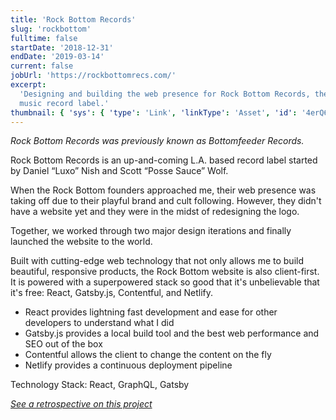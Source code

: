 ```yaml
---
title: 'Rock Bottom Records'
slug: 'rockbottom'
fulltime: false
startDate: '2018-12-31'
endDate: '2019-03-14'
current: false
jobUrl: 'https://rockbottomrecs.com/'
excerpt:
  'Designing and building the web presence for Rock Bottom Records, the up-and-coming L.A. house
  music record label.'
thumbnail: { 'sys': { 'type': 'Link', 'linkType': 'Asset', 'id': '4erQ6FF3pzwlT45RWuMD19' } }
---
```


_Rock Bottom Records was previously known as Bottomfeeder Records._

Rock Bottom Records is an up-and-coming L.A. based record label started by Daniel “Luxo” Nish and
Scott “Posse Sauce” Wolf.

When the Rock Bottom founders approached me, their web presence was taking off due to their playful
brand and cult following. However, they didn't have a website yet and they were in the midst of
redesigning the logo.

Together, we worked through two major design iterations and finally launched the website to the
world.

Built with cutting-edge web technology that not only allows me to build beautiful, responsive
products, the Rock Bottom website is also client-first. It is powered with a superpowered stack so
good that it's unbelievable that it's free: React, Gatsby.js, Contentful, and Netlify.

- React provides lightning fast development and ease for other developers to understand what I did
- Gatsby.js provides a local build tool and the best web performance and SEO out of the box
- Contentful allows the client to change the content on the fly
- Netlify provides a continuous deployment pipeline

Technology Stack: React, GraphQL, Gatsby

[_See a retrospective on this project_](https://www.nicknish.co/blog/retrospective-rockbottom)
